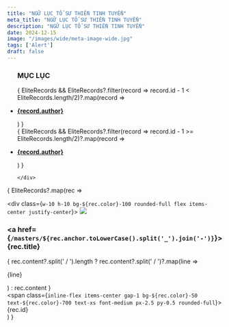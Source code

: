 ```yaml
---
title: "NGỮ LỤC TỔ SƯ THIỀN TINH TUYỂN"
meta_title: "NGỮ LỤC TỔ SƯ THIỀN TINH TUYỂN"
description: "NGỮ LỤC TỔ SƯ THIỀN TINH TUYỂN"
date: 2024-12-15
image: "/images/wide/meta-image-wide.jpg"
tags: ['Alert']
draft: false
---
```



<ul>
  <h3>MỤC LỤC</h3>
  <div className="grid xl:grid-cols-8 lg:grid-cols-8 md:grid-cols-2 sm:grid-cols-2 xs:grid-cols-1 gap-8 bg-body dark:bg-darkmode-body">
    <div className="lg:col-span-4 md:col-span-1">
      {
        EliteRecords && EliteRecords?.filter(record => record.id - 1 < EliteRecords.length/2)?.map(record => <li class="list-group-item">
          <div class="media">
            <div class="media-body align-self-center">
              <strong><a href={`/teachings/elite-zen-speech-records#${record.anchor}`}>
                <p>{record.author}</p>
              </a></strong>
            </div>
          </div>
        </li>)
      }
    </div>
    <div className="lg:col-span-4 md:col-span-1">
      {
        EliteRecords && EliteRecords?.filter(record => record.id - 1 >= EliteRecords.length/2)?.map(record => <li class="list-group-item">
          <div class="media">
            <div class="media-body align-self-center">
              <strong><a href={`/teachings/elite-zen-speech-records#${record.anchor}`}>
                <p>{record.author}</p>
              </a></strong>
            </div>
          </div>
        </li>)
      }

    </div>
</div>
</ul>

<div class="space-y-3 speech-records">

  {
    EliteRecords?.map(rec =>  <div class="rounded-xl shadow-sm border border-gray-100 p-4 hover:border-blue-500 transition-all duration-200">
      <div class="flex items-center gap-3">
        <div class="flex-1">
          <div class="flex justify-between items-start">
            <div id={rec.anchor}>
              <div class={`w-10 h-10 bg-${rec.color}-100 rounded-full flex items-center justify-center`}>
                <img class="rounded-circle" src="/images/avatar-sm.png" />
              </div>
              <h3 class="text-lg font-medium text-gray-900 title"><a href={`/masters/${rec.anchor.toLowerCase().split('_').join('-')}`}>{rec.title}</a></h3>
              <div class="flex items-center mt-1">
                <span class="text-xs text-gray-500 ml-1">
                  {
                    rec.content?.split(' / ').length
                      ? rec.content?.split(' / ')?.map(line => <p>{line}</p>)
                      : rec.content
                  }
                </span>
              </div>
            </div>
          </div>
          <div class="flex items-center gap-2 mt-2">
          <span class={`inline-flex items-center gap-1 bg-${rec.color}-50 text-${rec.color}-700 text-xs font-medium px-2.5 py-0.5 rounded-full`}>
            <span class="m-2">{rec.id}</span>
          </span>
          </div>
        </div>
      </div>
    </div>)
  }

</div>

